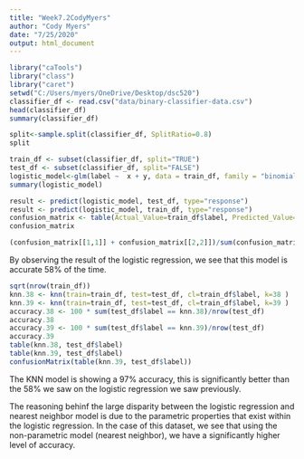 ---
title: "Week7.2CodyMyers"
author: "Cody Myers"
date: "7/25/2020"
output: html_document
---

```{r}
library("caTools")
library("class")
library("caret")
setwd("C:/Users/myers/OneDrive/Desktop/dsc520")
classifier_df <- read.csv("data/binary-classifier-data.csv")
head(classifier_df)
summary(classifier_df)
```

```{r}
split<-sample.split(classifier_df, SplitRatio=0.8)
split
```

```{r}
train_df <- subset(classifier_df, split="TRUE")
test_df <- subset(classifier_df, split="FALSE")
logistic_model<-glm(label ~  x + y, data = train_df, family = "binomial")
summary(logistic_model)
```

```{r}
result <- predict(logistic_model, test_df, type="response")
result <- predict(logistic_model, train_df, type="response")
confusion_matrix <- table(Actual_Value=train_df$label, Predicted_Value= result >0.5)
confusion_matrix
```

```{r}
(confusion_matrix[[1,1]] + confusion_matrix[[2,2]])/sum(confusion_matrix)
```

By observing the result of the logistic regression, we see that this model is accurate 58% of the time.

```{r}
sqrt(nrow(train_df))
knn.38 <- knn(train=train_df, test=test_df, cl=train_df$label, k=38 )
knn.39 <- knn(train=train_df, test=test_df, cl=train_df$label, k=39 )
accuracy.38 <- 100 * sum(test_df$label == knn.38)/nrow(test_df)
accuracy.38
accuracy.39 <- 100 * sum(test_df$label == knn.39)/nrow(test_df)
accuracy.39
table(knn.38, test_df$label)
table(knn.39, test_df$label)
confusionMatrix(table(knn.39, test_df$label))
```

The KNN model is showing a 97% accuracy, this is significantly better than the 58% we saw on the logistic regression we saw previously.

The reasoning behinf the large disparity between the logistic regression and nearest neighbor model is due to the parametric properties that exist within the logistic regression. In the case of this dataset, we see that using the non-parametric model (nearest neighbor), we have a significantly higher level of accuracy. 

